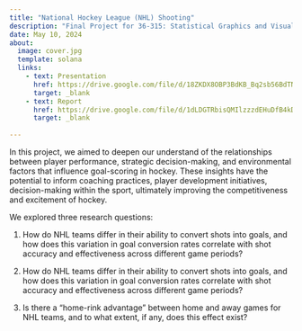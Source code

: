 ```yaml
---
title: "National Hockey League (NHL) Shooting" 
description: "Final Project for 36-315: Statistical Graphics and Visualization"
date: May 10, 2024
about:
  image: cover.jpg
  template: solana
  links: 
    - text: Presentation
      href: https://drive.google.com/file/d/18ZKDX8OBP3BdKB_Bq2sb56BdTNrcifuq/view?usp=sharing
      target: _blank
    - text: Report
      href: https://drive.google.com/file/d/1dLDGTRbisQMIlzzzdEHuDfB4kDkfBmbd/view?usp=sharing
      target: _blank
    
---
```


In this project, we aimed to deepen our understand of the relationships between player performance, strategic decision-making, and environmental factors that influence goal-scoring in hockey. These insights have the potential to inform coaching practices, player development initiatives, decision-making within the sport, ultimately improving the competitiveness and excitement of hockey.

We explored three research questions:

1. How do NHL teams differ in their ability to convert shots into goals, and how does this variation in goal conversion rates correlate with shot accuracy and effectiveness across different game periods?

2. How do NHL teams differ in their ability to convert shots into goals, and how does this variation in goal conversion rates correlate with shot accuracy and effectiveness across different game periods?

3. Is there a "home-rink advantage" between home and away games for NHL teams, and to what extent, if any, does this effect exist?



